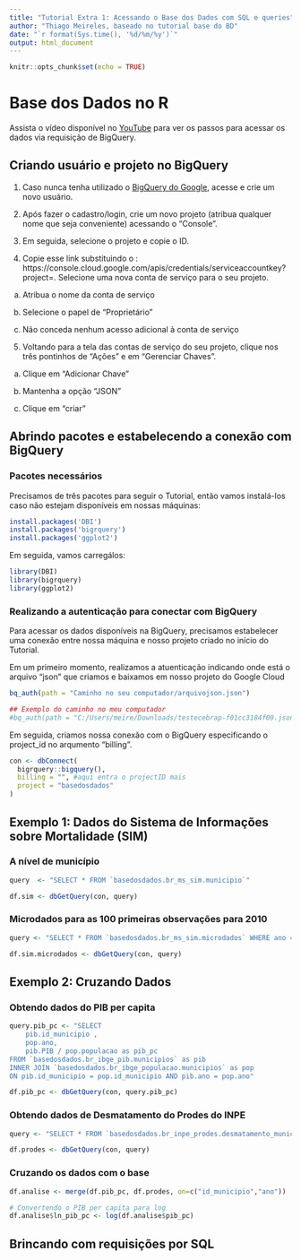 ```yaml
---
title: "Tutorial Extra 1: Acessando o Base dos Dados com SQL e queries"
author: "Thiago Meireles, baseado no tutorial base do BD"
date: "`r format(Sys.time(), '%d/%m/%y')`"
output: html_document
---
```


```r
knitr::opts_chunk$set(echo = TRUE)
```

# Base dos Dados no R

Assista o vídeo disponível no [YouTube](https://www.youtube.com/watch?v=5_Ir8neyFf4&ab_channel=BasedosDados) para ver os passos para acessar os dados via requisição de BigQuery.

## Criando usuário e projeto no BigQuery

1. Caso nunca tenha utilizado o [BigQuery do Google](https://cloud.google.com/bigquery), acesse e crie um novo usuário.

2. Após fazer o cadastro/login, crie um novo projeto (atribua qualquer nome que seja conveniente) acessando o "Console". 

3. Em seguida, selecione o projeto e copie o ID.

4. Copie esse link substituindo o <project_id>: https://console.cloud.google.com/apis/credentials/serviceaccountkey?project=<project_id>. Selecione uma nova conta de serviço para o seu projeto.

a. Atribua o nome da conta de serviço

b. Selecione o papel de "Proprietário"

c. Não conceda nenhum acesso adicional à conta de serviço

5. Voltando para a tela das contas de serviço do seu projeto, clique nos três pontinhos de "Ações" e em "Gerenciar Chaves".

a. Clique em "Adicionar Chave"

b. Mantenha a opção "JSON"

c. Clique em "criar"

## Abrindo pacotes e estabelecendo a conexão com BigQuery

### Pacotes necessários

Precisamos de três pacotes para seguir o Tutorial, então vamos instalá-los caso não estejam disponíveis em nossas máquinas:

```r
install.packages('DBI')
install.packages('bigrquery')
install.packages('ggplot2')
```

Em seguida, vamos carregálos:

```r
library(DBI)
library(bigrquery)
library(ggplot2)
```

### Realizando a autenticação para conectar com BigQuery

Para acessar os dados disponíveis na BigQuery, precisamos estabelecer uma conexão entre nossa máquina e nosso projeto criado no início do Tutorial.

Em um primeiro momento, realizamos a atuenticação indicando onde está o arquivo "json" que criamos e baixamos em nosso projeto do Google Cloud

```r
bq_auth(path = "Caminho no seu computador/arquivojson.json")

## Exemplo do caminho no meu computador
#bq_auth(path = "C:/Users/meire/Downloads/testecebrap-f01cc3184f09.json")
```

Em seguida, criamos nossa conexão com o BigQuery especificando o project_id no arqumento "billing".

```r
con <- dbConnect(
  bigrquery::bigquery(),
  billing = "", #aqui entra o projectID mais 
  project = "basedosdados"
)
```

## Exemplo 1: Dados do Sistema de Informações sobre Mortalidade (SIM)

### A nível de município

```r
query  <- "SELECT * FROM `basedosdados.br_ms_sim.municipio`"

df.sim <- dbGetQuery(con, query)
```

### Microdados para as 100 primeiras observações para 2010

```r
query <- "SELECT * FROM `basedosdados.br_ms_sim.microdados` WHERE ano = 2010 LIMIT 100"

df.sim.microdados <- dbGetQuery(con, query)
```

## Exemplo 2: Cruzando Dados

### Obtendo dados do PIB per capita

```r
query.pib_pc <- "SELECT 
    pib.id_municipio ,
    pop.ano, 
    pib.PIB / pop.populacao as pib_pc
FROM `basedosdados.br_ibge_pib.municipios` as pib
INNER JOIN `basedosdados.br_ibge_populacao.municipios` as pop
ON pib.id_municipio = pop.id_municipio AND pib.ano = pop.ano"

df.pib_pc <- dbGetQuery(con, query.pib_pc)
```

### Obtendo dados de Desmatamento do Prodes do INPE

```r
query <- "SELECT * FROM `basedosdados.br_inpe_prodes.desmatamento_municipios`"

df.prodes <- dbGetQuery(con, query)
```

### Cruzando os dados com o base

```r
df.analise <- merge(df.pib_pc, df.prodes, on=c("id_municipio","ano"))

# Convertendo o PIB per capita para log
df.analise$ln_pib_pc <- log(df.analise$pib_pc)
```

## Brincando com requisições por SQL


